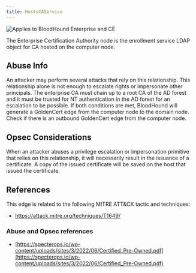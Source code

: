 ```yaml
---
title: HostsCAService
---
```


<img noZoom src="/assets/enterprise-AND-community-edition-pill-tag.svg" alt="Applies to BloodHound Enterprise and CE"/>


The Enterprise Certification Authority node is the enrollment service LDAP object for CA hosted on the computer node.

Abuse Info[](#h_01HPHZJSTFS46D4BFVYAB25KTE)
-------------------------------------------

An attacker may perform several attacks that rely on this relationship. This relationship alone is not enough to escalate rights or impersonate other principals. The enterprise CA must chain up to a root CA of the AD forest and it must be trusted for NT authentication in the AD forest for an escalation to be possible. If both conditions are met, BloodHound will generate a GoldenCert edge from the computer node to the domain node. Check if there is an outbound GoldenCert edge from the computer node.

Opsec Considerations[](#heading-2)
----------------------------------

When an attacker abuses a privilege escalation or impersonation primitive that relies on this relationship, it will necessarily result in the issuance of a certificate. A copy of the issued certificate will be saved on the host that issued the certificate.

References[](#heading-3)
------------------------

This edge is related to the following MITRE ATT&CK tactic and techniques:

* https://attack.mitre.org/techniques/T1649/

### Abuse and Opsec references

* [https://specterops.io/wp-content/uploads/sites/3/2022/06/Certified_Pre-Owned.pdf](https://specterops.io/wp-content/uploads/sites/3/2022/06/Certified_Pre-Owned.pdf)

